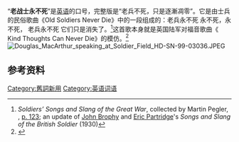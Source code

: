 “'''老战士永不死'''”是[[英语|英语]]的口号，完整版是“老兵不死，只是逐漸凋零”。它是由士兵的民俗歌曲《Old Soldiers Never Die》中的一段组成的：老兵永不死 永不死，永不死， 老兵永不死 它们只是消失了。<ref>''Soldiers’ Songs and Slang of the Great War'', collected by Martin Pegler, {{ISBN|9781472804150}}, [https://books.google.com/books?id=M5aHCwAAQBAJ&pg=PT213 p. 123]; an update of [[John_Brophy_(writer)|John Brophy]] and [[Eric_Partridge|Eric Partridge]]'s ''Songs and Slang of the British Soldier'' (1930)</ref>这首歌本身就是英国陆军对福音歌曲《 Kind Thoughts Can Never Die》的模仿。<ref>{{Cite book|title=A dictionary of catch phrases : British and American, from the sixteenth century to the present day|last=1894-1979.|first=Partridge, Eric|date=1985|publisher=Routledge & Kegan Paul|others=Beale, Paul.|isbn=0203379950|edition=2nd.|location=London|oclc=57445962}}</ref>[[File:Douglas_MacArthur_speaking_at_Soldier_Field_HD-SN-99-03036.JPEG|thumb]]

== 参考资料 ==

[[Category:舊詞新用|Category:舊詞新用]]
[[Category:英语词语|Category:英语词语]]